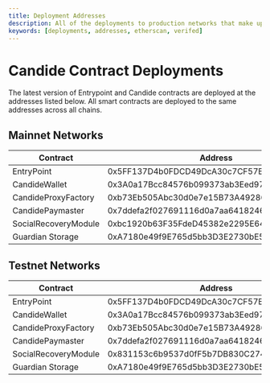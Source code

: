 ```yaml
---
title: Deployment Addresses
description: All of the deployments to production networks that make up all contracts being used to build on Account Abstractions with Candide
keywords: [deployments, addresses, etherscan, verifed]
---
```


# Candide Contract Deployments

The latest version of Entrypoint and Candide contracts are deployed at the addresses listed below. All smart contracts are deployed to the same addresses across all chains.


<NetworkList />


## Mainnet Networks

| Contract              | Address                                    |
| ----------------------| -------------------------------------------|
| EntryPoint            | 0x5FF137D4b0FDCD49DcA30c7CF57E578a026d2789 |
| CandideWallet         | 0x3A0a17Bcc84576b099373ab3Eed9702b07D30402 |
| CandideProxyFactory   | 0xb73Eb505Abc30d0e7e15B73A492863235B3F4309 |
| CandidePaymaster      | 0x7ddefa2f027691116d0a7aa6418246622d70b12a |
| SocialRecoveryModule  | 0xbc1920b63F35FdeD45382e2295E645B5c27fD2DA |
| Guardian Storage      | 0xA7180e49f9E765d5bb3D3E2730bE5f4bbFD55cd4 |


## Testnet Networks

| Contract              | Address                                    |
| ----------------------| -------------------------------------------|
| EntryPoint            | 0x5FF137D4b0FDCD49DcA30c7CF57E578a026d2789 |
| CandideWallet         | 0x3A0a17Bcc84576b099373ab3Eed9702b07D30402 |
| CandideProxyFactory   | 0xb73Eb505Abc30d0e7e15B73A492863235B3F4309 |
| CandidePaymaster      | 0x7ddefa2f027691116d0a7aa6418246622d70b12a |
| SocialRecoveryModule  | 0x831153c6b9537d0fF5b7DB830C2749DE3042e776 |
| Guardian Storage      | 0xA7180e49f9E765d5bb3D3E2730bE5f4bbFD55cd4 |

